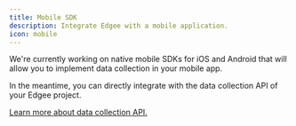 ```yaml
---
title: Mobile SDK
description: Integrate Edgee with a mobile application.
icon: mobile
---
```


We're currently working on native mobile SDKs for iOS and Android that will allow you
to implement data collection in your mobile app.

In the meantime, you can directly integrate with the data collection API of your Edgee project.

[Learn more about data collection API.](/api-reference/data-collection/)
